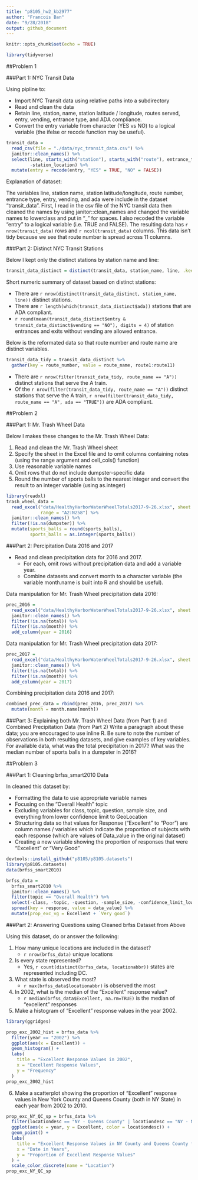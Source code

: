 ```yaml
---
title: "p8105_hw2_kb2977"
author: "Francois Ban"
date: "9/28/2018"
output: github_document
---
```


```r
knitr::opts_chunk$set(echo = TRUE)

library(tidyverse)
```

##Problem 1

###Part 1: NYC Transit Data

Using pipline to:

* Import NYC Transit data using relative paths into a subdirectory
* Read and clean the data 
* Retain line, station, name, station latitude / longitude, routes served, entry, vending, entrance type, and ADA compliance. 
* Convert the entry variable from character (YES vs NO) to a logical variable (the ifelse or recode function may be useful).

```r
transit_data = 
  read_csv(file = "./data/nyc_transit_data.csv") %>% 
  janitor::clean_names() %>% 
  select(line, starts_with("station"), starts_with("route"), entrance_type, entry, vending, ada, 
         -station_location) %>%
  mutate(entry = recode(entry, "YES" = TRUE, "NO" = FALSE))
```

Explanation of dataset:

The variables line, station name, station latitude/longitude, route number, entrance type, entry, vending, and ada were include in the dataset "transit_data". First, I read in the csv file of the NYC transit data then cleaned the names by using janitor::clean_names and changed the variable names to lowerclass and put in "_" for spaces. I also recoded the variable "entry" to a logical variable (i.e. TRUE and FALSE). The resulting data has `r nrow(transit_data)` rows and `r ncol(transit_data)` columns. This data isn't tidy because we see that route number is spread across 11 columns.

###Part 2: Distinct NYC Transit Stations

Below I kept only the distinct stations by station name and line:

```r
transit_data_distinct = distinct(transit_data, station_name, line, .keep_all = TRUE)
```

Short numeric summary of dataset based on distinct stations:

* There are `r nrow(distinct(transit_data_distinct, station_name, line))` distinct stations.
* There are `r length(which(transit_data_distinct$ada))` stations that are ADA compliant.
* `r round(mean(transit_data_distinct$entry & transit_data_distinct$vending == "NO"), digits = 4)` of station entrances and exits without vending are allowed entrance.

Below is the reformated data so that route number and route name are distinct variables.

```r
transit_data_tidy = transit_data_distinct %>% 
  gather(key = route_number, value = route_name, route1:route11)
```

* There are `r nrow(filter(transit_data_tidy, route_name == "A"))` distinct stations that serve the A train.
* Of the `r nrow(filter(transit_data_tidy, route_name == "A"))` distinct stations that serve the A train, `r nrow(filter(transit_data_tidy, route_name == "A", ada == "TRUE"))` are ADA compliant.

##Problem 2

###Part 1: Mr. Trash Wheel Data

Below I makes these changes to the Mr. Trash Wheel Data:

1. Read and clean the Mr. Trash Wheel sheet
2. Specify the sheet in the Excel file and to omit columns containing notes (using the range argument and cell_cols() function)
3. Use reasonable variable names
4. Omit rows that do not include dumpster-specific data
5. Round the number of sports balls to the nearest integer and convert the result to an integer variable (using as.integer)

```r

library(readxl)
trash_wheel_data = 
  read_excel("data/HealthyHarborWaterWheelTotals2017-9-26.xlsx", sheet = "Mr. Trash Wheel", 
             range = "A2:N258") %>% 
  janitor::clean_names() %>%
  filter(!is.na(dumpster)) %>%
  mutate(sports_balls = round(sports_balls), 
         sports_balls = as.integer(sports_balls))
```

###Part 2: Percipitation Data 2016 and 2017

* Read and clean precipitation data for 2016 and 2017.
    + For each, omit rows without precipitation data and add a variable year. 
    + Combine datasets and convert month to a character variable (the variable month.name is built into R and should be useful).
    
Data manipulation for Mr. Trash Wheel precipitation data 2016:
    
```r

prec_2016 = 
  read_excel("data/HealthyHarborWaterWheelTotals2017-9-26.xlsx", sheet = "2016 Precipitation", skip = 1) %>%
  janitor::clean_names() %>%
  filter(!is.na(total)) %>%
  filter(!is.na(month)) %>%
  add_column(year = 2016)
```

Data manipulation for Mr. Trash Wheel precipitation data 2017:

```r
prec_2017 = 
  read_excel("data/HealthyHarborWaterWheelTotals2017-9-26.xlsx", sheet = "2017 Precipitation", skip = 1) %>%
  janitor::clean_names() %>%
  filter(!is.na(total)) %>%
  filter(!is.na(month)) %>%
  add_column(year = 2017)
```

Combining precipitation data 2016 and 2017:

```r
combined_prec_data = rbind(prec_2016, prec_2017) %>%
  mutate(month = month.name[month])
```

###Part 3: Explaining both Mr. Trash Wheel Data (from Part 1) and Combined Precipitation Data (from Part 2)
Write a paragraph about these data; you are encouraged to use inline R. Be sure to note the number of observations in both resulting datasets, and give examples of key variables. For available data, what was the total precipitation in 2017? What was the median number of sports balls in a dumpster in 2016?

##Problem 3

###Part 1: Cleaning brfss_smart2010 Data

In cleaned this dataset by:

* Formatting the data to use appropriate variable names
* Focusing on the “Overall Health” topic
* Excluding variables for class, topic, question, sample size, and everything from lower confidence limit to GeoLocation
* Structuring data so that values for Response (“Excellent” to “Poor”) are column names / variables which indicate the proportion of subjects with each response (which are values of Data_value in the original dataset)
* Creating a new variable showing the proportion of responses that were “Excellent” or “Very Good”

```r
devtools::install_github("p8105/p8105.datasets")
library(p8105.datasets)
data(brfss_smart2010)
```

```r

brfss_data =
  brfss_smart2010 %>%
  janitor::clean_names() %>% 
  filter(topic == "Overall Health") %>% 
  select(-class, -topic, -question, -sample_size, -confidence_limit_low:-geo_location) %>% 
  spread(key = response, value = data_value) %>%
  mutate(prop_exc_vg = Excellent + `Very good`)
```

###Part 2: Answering Questions using Cleaned brfss Dataset from Above

Using this dataset, do or answer the following:

1. How many unique locations are included in the dataset?
    + `r nrow(brfss_data)` unique locations
2. Is every state represented?
    + Yes, `r count(distinct(brfss_data, locationabbr))` states are represented including DC.
3. What state is observed the most?
    + `r max(brfss_data$locationabbr)` is observed the most
4. In 2002, what is the median of the “Excellent” response value?
    + `r median(brfss_data$Excellent, na.rm=TRUE)` is the median of "excellent" responses
5. Make a histogram of “Excellent” response values in the year 2002.

```r

library(ggridges)

prop_exc_2002_hist = brfss_data %>% 
  filter(year == "2002") %>% 
  ggplot(aes(x = Excellent)) + 
  geom_histogram() +
  labs(
    title = "Excellent Response Values in 2002",
    x = "Excellent Response Values",
    y = "Frequency"
  )
prop_exc_2002_hist
```

6. Make a scatterplot showing the proportion of “Excellent” response values in New York County and Queens County (both in NY State) in each year from 2002 to 2010.

```r

prop_exc_NY_QC_sp = brfss_data %>%
  filter(locationdesc == "NY - Queens County" | locationdesc == "NY - New York County") %>%
  ggplot(aes(x = year, y = Excellent, color = locationdesc)) + 
  geom_point() +
  labs(
    title = "Excellent Response Values in NY County and Queens County from 2002 to 2010",
    x = "Date in Years",
    y = "Proportion of Excellent Response Values"
  ) +
  scale_color_discrete(name = "Location")
prop_exc_NY_QC_sp
```
